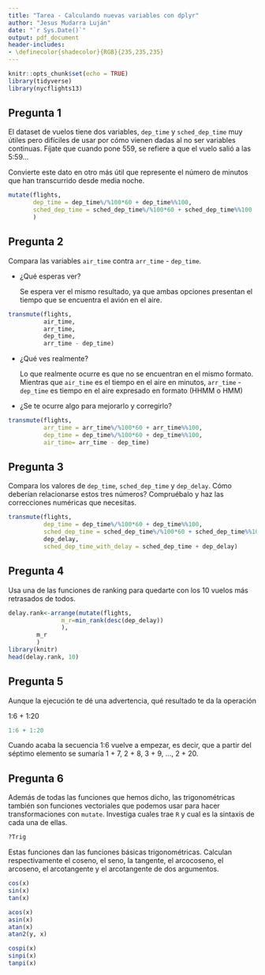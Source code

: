 ```yaml
---
title: "Tarea - Calculando nuevas variables con dplyr"
author: "Jesus Mudarra Luján"
date: "`r Sys.Date()`"
output: pdf_document
header-includes:
- \definecolor{shadecolor}{RGB}{235,235,235}
---
```


```r
knitr::opts_chunk$set(echo = TRUE)
library(tidyverse)
library(nycflights13)
```

## Pregunta 1

El dataset de vuelos tiene dos variables, `dep_time` y `sched_dep_time` muy útiles pero difíciles de usar por cómo vienen dadas al no ser variables continuas. Fíjate que cuando pone 559, se refiere a que el vuelo salió a las 5:59...

Convierte este dato en otro más útil que represente el número de minutos que han transcurrido desde media noche.

```r
mutate(flights,
       dep_time = dep_time%/%100*60 + dep_time%%100,
       sched_dep_time = sched_dep_time%/%100*60 + sched_dep_time%%100
       )
```

## Pregunta 2

Compara las variables `air_time` contra `arr_time` - `dep_time`.

* ¿Qué esperas ver?

  Se espera ver el mismo resultado, ya que ambas opciones presentan el tiempo que se encuentra el avión en el aire.

```r
transmute(flights,
          air_time,
          arr_time,
          dep_time,
          arr_time - dep_time)
```

* ¿Qué ves realmente?

  Lo que realmente ocurre es que no se encuentran en el mismo formato. Mientras que `air_time` es el tiempo en el aire en minutos, `arr_time` - `dep_time` es tiempo en el aire expresado en formato (HHMM o HMM)
  
* ¿Se te ocurre algo para mejorarlo y corregirlo?

```r
transmute(flights,
          arr_time = arr_time%/%100*60 + arr_time%%100,
          dep_time = dep_time%/%100*60 + dep_time%%100,
          air_time= arr_time - dep_time)
```

## Pregunta 3

Compara los valores de `dep_time`, `sched_dep_time` y `dep_delay`. Cómo deberían relacionarse estos tres números? Compruébalo y haz las correcciones numéricas que necesitas.

```r
transmute(flights,
          dep_time = dep_time%/%100*60 + dep_time%%100,
          sched_dep_time = sched_dep_time%/%100*60 + sched_dep_time%%100,
          dep_delay,
          sched_dep_time_with_delay = sched_dep_time + dep_delay)
```

## Pregunta 4

Usa una de las funciones de ranking para quedarte con los 10 vuelos más retrasados de todos.

```r
delay.rank<-arrange(mutate(flights,
               m_r=min_rank(desc(dep_delay))
               ),
        m_r
        )
library(knitr)
head(delay.rank, 10)
```

## Pregunta 5

Aunque la ejecución te dé una advertencia, qué resultado te da la operación

1:6 + 1:20

```r
1:6 + 1:20
```

Cuando acaba la secuencia 1:6 vuelve a empezar, es decir, que a partir del séptimo elemento se sumaría 1 + 7, 2 + 8, 3 + 9, ..., 2 + 20.

## Pregunta 6

Además de todas las funciones que hemos dicho, las trigonométricas también son funciones vectoriales que podemos usar para hacer transformaciones con `mutate`. Investiga cuales trae `R` y cual es la sintaxis de cada una de ellas.

```r
?Trig
```

Estas funciones dan las funciones básicas trigonométricas. Calculan respectivamente el coseno, el seno, la tangente, el arcocoseno, el arcoseno, el arcotangente y el arcotangente de dos argumentos.

```r
cos(x)
sin(x)
tan(x)

acos(x)
asin(x)
atan(x)
atan2(y, x)

cospi(x)
sinpi(x)
tanpi(x)
```
